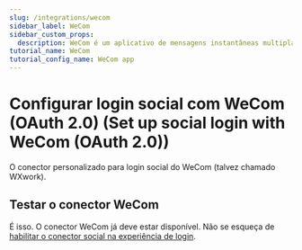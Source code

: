 ```yaml
---
slug: /integrations/wecom
sidebar_label: WeCom
sidebar_custom_props:
  description: WeCom é um aplicativo de mensagens instantâneas multiplataforma para equipes. É a versão empresarial do WeChat.
tutorial_name: WeCom
tutorial_config_name: WeCom app
---
```




# Configurar login social com WeCom (OAuth 2.0) (Set up social login with WeCom (OAuth 2.0))

O conector personalizado para login social do WeCom (talvez chamado WXwork).

<GuideTip />

<Integration />

## Testar o conector WeCom

É isso. O conector WeCom já deve estar disponível. Não se esqueça de [habilitar o conector social na experiência de login](/connectors/social-connectors/#enable-social-sign-in).
